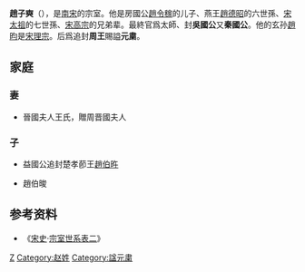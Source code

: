 '''趙子奭'''（{{bd|？||？||catIdx=Z}}），是[[南宋|南宋]]的宗室。他是房國公[[趙令稼|趙令稼]]的儿子、燕王[[趙德昭|趙德昭]]的六世孫、[[宋太祖|宋太祖]]的七世孫、[[宋高宗|宋高宗]]的兄弟辈。最終官爲太師、封'''吳國公'''又'''秦國公'''。他的玄孙[[趙昀|趙昀]]是[[宋理宗|宋理宗]]。后爲追封'''周王'''賜謚'''元粛'''。

== 家庭 ==

===妻===

* 晉國夫人王氏，贈周晋國夫人 
===子===

* 益國公追封楚孝莭王[[趙伯旿|趙伯旿]]

* 趙伯晙

== 参考资料 ==
*《[[宋史|宋史]]·[[s:宋史/卷216|宗室世系表二]]》


{{宋朝人物小作品}}

[[Category:宋朝宗室|Z]]
[[Category:赵姓|Category:赵姓]]
[[Category:諡元粛|Category:諡元粛]]